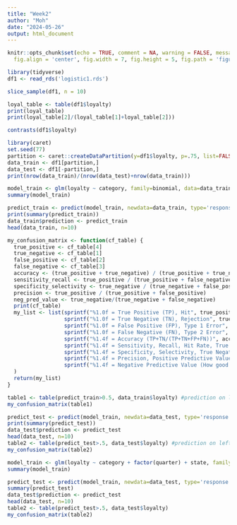 ---
title: "Week2"
author: "Moh"
date: "2024-05-26"
output: html_document
---

```{r setup, include=FALSE}
knitr::opts_chunk$set(echo = TRUE, comment = NA, warning = FALSE, message = FALSE,
  fig.align = 'center', fig.width = 7, fig.height = 5, fig.path = 'figures/', cache = TRUE, tidy = TRUE)
```



```{r}
library(tidyverse)
df1 <- read_rds('logistic1.rds')
```

```{r}
slice_sample(df1, n = 10)
```

```{r}
loyal_table <- table(df1$loyalty)
print(loyal_table)
print(loyal_table[2]/(loyal_table[1]+loyal_table[2]))
```
```{r}
contrasts(df1$loyalty)
```

```{r}
library(caret)
set.seed(77) 
partition <- caret::createDataPartition(y=df1$loyalty, p=.75, list=FALSE) 
data_train <- df1[partition,]
data_test <- df1[-partition,]
print(nrow(data_train)/(nrow(data_test)+nrow(data_train)))
```
```{r}
model_train <- glm(loyalty ~ category, family=binomial, data=data_train)
summary(model_train)
```


```{r}
predict_train <- predict(model_train, newdata=data_train, type='response')
print(summary(predict_train))
data_train$prediction <- predict_train
head(data_train, n=10)
```



```{r}
my_confusion_matrix <- function(cf_table) {
  true_positive <- cf_table[4]
  true_negative <- cf_table[1]
  false_positive <- cf_table[2]
  false_negative <- cf_table[3]
  accuracy <- (true_positive + true_negative) / (true_positive + true_negative + false_positive + false_negative)
  sensitivity_recall <- true_positive / (true_positive + false_negative) 
  specificity_selectivity <- true_negative / (true_negative + false_positive)
  precision <- true_positive / (true_positive + false_positive) 
  neg_pred_value <- true_negative/(true_negative + false_negative)
  print(cf_table)
  my_list <- list(sprintf("%1.0f = True Positive (TP), Hit", true_positive),
                  sprintf("%1.0f = True Negative (TN), Rejection", true_negative),
                  sprintf("%1.0f = False Positive (FP), Type 1 Error", false_positive),
                  sprintf("%1.0f = False Negative (FN), Type 2 Error", false_negative),
                  sprintf("%1.4f = Accuracy (TP+TN/(TP+TN+FP+FN))", accuracy), 
                  sprintf("%1.4f = Sensitivity, Recall, Hit Rate, True Positive Rate (How many positives did the model get right? TP/(TP+FN))", sensitivity_recall),
                  sprintf("%1.4f = Specificity, Selectivity, True Negative Rate (How many negatives did the model get right? TN/(TN+FP))", specificity_selectivity),                   
                  sprintf("%1.4f = Precision, Positive Predictive Value (How good are the model's positive predictions? TP/(TP+FP))", precision),
                  sprintf("%1.4f = Negative Predictive Value (How good are the model's negative predictions? TN/(TN+FN)", neg_pred_value)
  )
  return(my_list)
}
```

```{r}
table1 <- table(predict_train>0.5, data_train$loyalty) #prediction on left and truth on top
my_confusion_matrix(table1)
```

```{r}
predict_test <- predict(model_train, newdata=data_test, type='response')
print(summary(predict_test))
data_test$prediction <- predict_test
head(data_test, n=10)
table2 <- table(predict_test>.5, data_test$loyalty) #prediction on left and truth on top
my_confusion_matrix(table2)
```
```{r}
model_train <- glm(loyalty ~ category + factor(quarter) + state, family=binomial, data=data_train)
summary(model_train)
```


```{r}
predict_test <- predict(model_train, newdata=data_test, type='response')
summary(predict_test)
data_test$prediction <- predict_test
head(data_test, n=10)
table2 <- table(predict_test>.5, data_test$loyalty)
my_confusion_matrix(table2)
```

